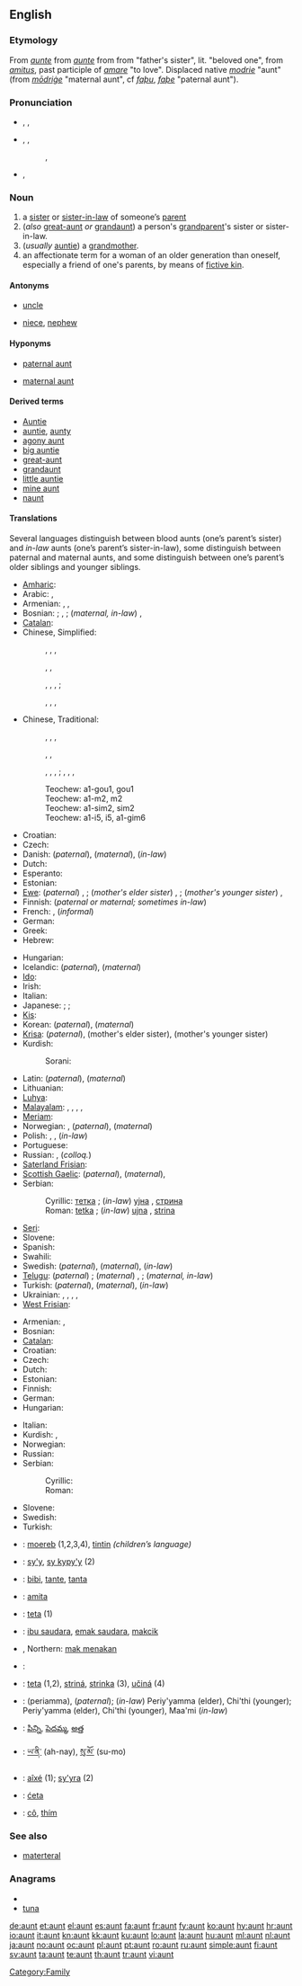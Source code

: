 ==English==

===Etymology===
From {{etyl|enm}} ''[[aunte#Middle English|aunte]]'' from {{etyl|xno}} ''[[aunte#Anglo-Norman|aunte]]'' from {{etyl|fro}} {{term|ante|lang=fro}} from {{etyl|la}} {{term|amita|||lang=la}} "father's sister", lit. "beloved one", from ''[[amitus]]'', past participle of ''[[amare]]'' "to love". Displaced native {{enm}} ''[[modrie#Middle English|modrie]]'' "aunt" (from {{ang}} ''[[modrige#Old English|mōdriġe]]'' "maternal aunt", cf {{ang}} ''[[faþu#Old English|faþu]]'', ''[[faþe#Old English|faþe]]'' "paternal aunt").

===Pronunciation===
* {{a|RP|US}} {{enPR|änt}}, {{IPA|/ɑ:nt/}}, {{SAMPA|/A:nt/}}
*: {{rhymes|ɑːnt}}
*: {{homophones|aren't}} {{qualifier|in [[non-rhotic]] accents}}
* {{a|Australia|northern UK|US}} {{enPR|ănt}}, {{IPA|/ænt/}}, {{SAMPA|/{nt/}}
*: {{audio|en-us-aunt.ogg|Audio (US)}}, {{audio|en-us-aunt-2.ogg|Audio (US)}}
*: {{rhymes|ænt}}
*: {{homophones|ant}}
* {{a|Canada}} {{IPA|/ænt/}}, {{a|[[Maritimes]]}} {{IPA|/ɒnt/}}

===Noun===
{{en-noun}}

# a [[sister]] or [[sister-in-law]] of someone’s [[parent]]
# (''also'' [[great-aunt]] ''or'' [[grandaunt]]) a person's [[grandparent]]'s sister or sister-in-law.
# (''usually'' [[auntie]]) a [[grandmother]].
# an affectionate term for a woman of an older generation than oneself, especially a friend of one's parents, by means of [[fictive kin]].

====Antonyms====
* {{italbrac|with regard to gender}} [[uncle]]
* {{italbrac|with regard to ancestry}} [[niece]], [[nephew]]

====Hyponyms====
* {{italbrac|sister of someone’s father}} [[paternal aunt]]
* {{italbrac|sister of someone’s mother}} [[maternal aunt]]

====Derived terms====
* [[Auntie]]<!--nickname of the BBC-->
* [[auntie]], [[aunty]]
* [[agony aunt]]
* [[big auntie]]
* [[great-aunt]]
* [[grandaunt]]
* [[little auntie]]
* [[mine aunt]]<!--#{{vulgar}} (''cant'') Mine aunt; a bawd or procuress: a title of eminence for the senior dells, who serve for instructresses, midwives, &c. for the [[dell]]s.-->
* [[naunt]]

====Translations====
Several languages distinguish between blood aunts (one’s parent’s sister) and ''in-law'' aunts (one’s parent’s sister-in-law), some distinguish between paternal and maternal aunts, and some distinguish between one’s parent’s older siblings and younger siblings.
{{trans-top|a parent’s sister or sister-in-law}}
* [[Amharic]]: {{tø|am|ኣከስት|tr=ʼakäst|sc=Ethi}}
* Arabic: {{term|عمة|sc=Arab|tr=ʕámma||paternal}}, {{term|خالة|sc=Arab|tr=xāla||maternal}}
* Armenian: {{t+|hy|հորաքույր|tr=horak'uyr}} {{qualifier|paternal}}, {{t+|hy|մորաքույր|tr=morak'uyr}} {{qualifier|maternal}}, {{t-|hy|քեռակին|tr=k'eṙakin}} {{qualifier|in law}}
* Bosnian: {{t-|bs|tetka|f}}; {{italbrac|in-law, paternal}}  {{t-|bs|strina|f}}, {{t-|bs|amidžinca|f}}; (''maternal, in-law'') {{t-|bs|ujna|f}}, {{t-|bs|daidžinca|f}}
* [[Catalan]]: {{t-|ca|tia||f}}
* Chinese, Simplified:
*: {{sense|father's sister}} {{t-|cmn|姑|tr=gū|sc=Hans}}, {{t|cmn|姑妈|tr=gūmā|sc=Hans}}, {{t|cmn|姑姑|tr=gūgu|sc=Hans}}, {{t|cmn|姑母|tr=gūmǔ|sc=Hans}}
*: {{sense|father’s elder brother’s wife}} {{t-|cmn|伯母|tr=bómǔ|sc=Hans}}
*: {{sense|father’s younger brother’s wife}} {{t-|cmn|叔母|tr=shúmǔ|sc=Hans}}, {{t|cmn|婶母|tr=shěnmǔ|sc=Hans}}, {{t|cmn|婶婶|tr=shěnshen|sc=Hans}}
*: {{sense|maternal}} {{t-|cmn|姨|tr=yí|sc=Hans}}, {{t|cmn|姨妈|tr=yímā|sc=Hans}}, {{t-|cmn|阿姨|tr=āyí|sc=Hans}}, {{t|cmn|姨母|tr=yímǔ|sc=Hans}};
*: {{sense|in-law}} {{t|cmn|舅母|tr=jiùmǔ|sc=Hans}}, {{t|cmn|舅妈|tr=jiùmā|sc=Hans}}, {{t|cmn|妗母|tr=jìnmǔ|sc=Hans}}, {{t-|cmn|妗|tr=jìn|sc=Hans}}
* Chinese, Traditional:
*: {{sense|father's sister}} {{t-|cmn|姑|tr=gū|sc=Hant}}, {{t|cmn|姑媽|tr=gūmā|sc=Hant}}, {{t|cmn|姑姑|tr=gūgu|sc=Hant}}, {{t|cmn|姑母|tr=gūmǔ|sc=Hant}}
*: {{sense|father’s elder brother’s wife}} {{t-|cmn|伯母|tr=bómǔ|sc=Hant}}
*: {{sense|father’s younger brother’s wife}} {{t-|cmn|叔母|tr=shúmǔ|sc=Hant}}, {{t|cmn|嬸母|tr=shěnmǔ|sc=Hant}}, {{t|cmn|嬸嬸|tr=shěnshen|sc=Hant}}
*: {{sense|maternal}} {{t-|cmn|姨|tr=yí|sc=Hant}}, {{t|cmn|姨媽|tr=yímā|sc=Hant}}, {{t-|cmn|阿姨|tr=āyí|sc=Hant}}, {{t|cmn|姨母|tr=yímǔ|sc=Hant}}; {{sense|in-law}} {{t|cmn|舅母|tr=jiùmǔ|sc=Hant}}, {{t|cmn|舅媽|tr=jiùmā|sc=Hant}}, {{t|cmn|妗母|tr=jìnmǔ|sc=Hant}}, {{t-|cmn|妗|tr=jìn|sc=Hant}}
*: Teochew: {{sense|father's sister}} a1-gou1, gou1
*: Teochew: {{sense|father's elder brother's wife}} a1-m2, m2
*: Teochew: {{sense|father's younger brother's wife}} a1-sim2, sim2
*: Teochew: {{sense|maternal}} a1-i5, i5, a1-gim6 {{sense|in-law}}
* Croatian: {{t+|hr|tetka|f}}
* Czech: {{t+|cs|teta|f}}
* Danish: {{t-|da|faster}} (''paternal''), {{t-|da|moster}} (''maternal''), {{t-|da|tante}} (''in-law'')
* Dutch: {{t+|nl|tante|f}}
* Esperanto: {{t-|eo|onklino|xs=Esperanto}}
* Estonian: {{t|et|tädi}}
* [[Ewe]]: (''paternal'') {{tø|ee|tasi}}, {{tø|ee|te}}; (''mother's elder sister'') {{tø|ee|dagã}}, {{tø|ee|nɔgã}}; (''mother's younger sister'') {{tø|ee|daɖia}}, {{tø|ee|nɔɖi}}
* Finnish: {{t+|fi|täti}} (''paternal or maternal; sometimes in-law'')
* French: {{t+|fr|tante|f}}, {{t+|fr|tatie|f}} (''informal'')
* German: {{t+|de|Tante|f}}
* Greek: {{t+|el|θεία|f|tr=theía}}
* Hebrew: {{he-translation|דודה|dóda|wv=דּוֹדָה}} {{f}}
{{trans-mid}}
* Hungarian: {{t+|hu|nagynéni}}
* Icelandic: {{t+|is|föðursystir|f}} (''paternal''), {{t+|is|móðursystir|f}} (''maternal'')
* [[Ido]]: {{t+|io|onklino|xs=Ido}}
* Irish: {{t|ga|aintín|f|xs=Irish}}
* Italian: {{t+|it|zia|f}}
* Japanese: {{t+|ja|おば|tr=oba}}; {{sense|younger than one’s parent}} {{t+|ja|叔母|tr=おば, oba}}; {{sense|older than one’s parent}} {{t+|ja|伯母|tr=おば, oba}}
* [[Kis]]: {{tø|kis|omoigwa}}
* Korean: {{t+|ko|고모|tr=gomo|sc=Hang}} (''paternal''), {{t+|ko|이모|tr=imo|sc=Hang}} (''maternal'')
* [[Krisa]]: {{tø|ksi|wini|xs=Krisa}} (''paternal''),  {{tø|ksi|moni baʼ|xs=Krisa}} (mother's elder sister), {{tø|ksi|moni pung|xs=Krisa}} (mother's younger sister)
* Kurdish:
*: Sorani: {{t|ku|پوور|tr=pûr|sc=ku-Arab}}
* Latin: {{t+|la|amita}} (''paternal''), {{t+|la|matertera}} (''maternal'')
* Lithuanian: {{t-|lt|teta|f|xs=Lithuanian}}
* [[Luhya]]: {{tø|luy|senge}}
* [[Malayalam]]: {{t|ml|അമ്മായി|tr=ammayi|sc=Mlym|xs=Malayalam}},  {{qualifier|Colloq.}} {{t|ml|മേമ|tr=mema|sc=Mlym|xs=Malayalam}},  {{t|ml|മാമി|tr=maami|sc=Mlym|xs=Malayalam}},  {{qualifier|father's elder sister}} {{t|ml|വല്യമ്മ|tr=vallyamma|sc=Mlym|xs=Malayalam}},  {{qualifier|father's younger sister}} {{t|ml|ചെറിയമ്മ|tr=cheriyamma|sc=Mlym|xs=Malayalam}}
* [[Meriam]]: {{tø|ulk|apu|xs=Meriam}}
* Norwegian: {{t+|no|tante|m|f}}, {{t-|no|faster|m|f}} (''paternal''), {{t-|no|moster|m|f}} (''maternal'')
* Polish: {{t+|pl|ciotka|f}}, {{t+|pl|ciocia|f}}, {{t|pl|stryjenka|f}} (''in-law'')
* Portuguese: {{t+|pt|tia|f}}
* Russian: {{t+|ru|тётя|f|tr=tjótja}}, {{t+|ru|тётка|f|tr=tjótka}} (''colloq.'')
* [[Saterland Frisian]]: {{tø|stq|Möie|f}}
* [[Scottish Gaelic]]: {{t-|gd|piuthar-athar|f|xs=Scottish Gaelic}} (''paternal''), {{t-|gd|piuthar-màthar|f|xs=Scottish Gaelic}} (''maternal''), {{t-|gd|antaidh|f|xs=Scottish Gaelic}}
* Serbian:
*: Cyrillic: [[тетка]] {{f}}; (''in-law'') [[ујна]] {{f}}, [[стрина]] {{f}}
*: Roman: [[tetka]] {{f}}; (''in-law'') [[ujna]] {{f}}, [[strina]] {{f}}
* [[Seri]]: {{tø|sei|aac|xs=Seri}}
* Slovene: {{t+|sl|teta|f}}
* Spanish: {{t+|es|tía|f}}
* Swahili: {{t+|sw|shangazi|xs=Swahili}}
* Swedish: {{t+|sv|faster|c}} (''paternal''), {{t+|sv|moster|c}} (''maternal''), {{t+|sv|tant|c}} (''in-law'')
* [[Telugu]]: (''paternal'') {{t|te|అత్త|tr=aththa}}; (''maternal'') {{t|te|పిన్ని|tr=pinni}}, {{t|te|పెదమ్మ|tr=pedamma}}; (''maternal, in-law'') {{t|te|అత్త}}
* Turkish: {{t+|tr|hala}} (''paternal''), {{t+|tr|teyze}} (''maternal''), {{t+|tr|yenge}} (''in-law'')
* Ukrainian: {{t-|uk|тета|tr=téta|xs=Ukrainian}}, {{t+|uk|тітка|tr=títka|xs=Ukrainian}}, {{t-|uk|тіточка|tr=títočka|xs=Ukrainian}}, {{t-|uk|тьотя|tr=t’ótja|xs=Ukrainian}}, {{t-|uk|цьоця|tr=c’ócja|xs=Ukrainian}}
* [[West Frisian]]: {{t+|fy|muoike|c|xs=West Frisian}}
{{trans-bottom}}

{{trans-see|great-aunt or grandaunt|[[great-aunt]] ''or'' [[grandaunt]]}}

{{trans-see|grandmother|[[auntie]] ''or'' [[grandmother]]}}

{{trans-top|affectionate term for an older woman, by means of fictive kin}}
* Armenian: {{t+|hy|հորաքույր|tr=horak'uyr}}, {{t+|hy|մորաքույր|tr=morak'uyr}}
* Bosnian: {{t-|bs|teta|f}}
* [[Catalan]]: {{t-|ca|tia|f}}
* Croatian: {{t-|hr|teta|f}}
* Czech: {{t+|cs|teta|f}}
* Dutch: {{t+|nl|tante|f}}
* Estonian: {{t|et|tädi}}
* Finnish: {{t+|fi|täti}}
* German: {{t+|de|Tante|f}}
* Hungarian: {{t-|hu|néni}}
{{trans-mid}}
* Italian: {{t+|it|zia|f}}
* Kurdish: {{t|ku|خاتۆ|tr=xato|sc=ku-Arab}}, {{t-|ku|خان|tr=xan|sc=ku-Arab}}
* Norwegian: {{t+|no|tante|m|f}}
* Russian: {{qualifier|colloquial}} {{t+|ru|тётя|f|tr=tjótja}}
* Serbian:
*: Cyrillic: {{t|sr|тета|f|sc=Cyrl}}
*: Roman: {{t-|sr|teta|f}}
* Slovene: {{t+|sl|teta|f}}
* Swedish: {{t+|sv|tant|c}}
* Turkish: {{t+|tr|teyze}}
{{trans-bottom}}

{{checktrans-top}}
* {{ttbc|Breton}}: [[moereb]] {{f}} (1,2,3,4), [[tintin]] {{f}} ''(children’s language)''
* {{ttbc|Guaraní}}: [[sy'y]], [[sy kypy'y]] (2)
* {{ttbc|Indonesian}}: [[bibi]], [[tante]], [[tanta]]
* {{ttbc|Interlingua}}: [[amita]]
* {{ttbc|Lithuanian}}: [[teta]] {{f}} (1)
* {{ttbc|Malay}}: [[ibu saudara]], [[emak saudara]], [[makcik]]
{{checktrans-mid}}
* {{ttbc|Malay}}, Northern: [[mak menakan]]
* {{ttbc|Romanian}}: {{t+|ro|mătuşă|f}}
* {{ttbc|Slovak}}: [[teta]] (1,2), [[striná]], [[strinka]] (3), [[učiná]] (4) {{f}}
* {{ttbc|Tamil}}: (periamma), {{t|ta|அத்தை|tr=atth'ai|xs=Tamil}} (''paternal''); (''in-law'') Periy'yamma (elder), Chi'thi (younger); Periy'yamma (elder), Chi'thi (younger), Maa'mi (''in-law'')
* {{ttbc|Telugu}}: [[పిన్ని]], [[పెదమ్మ]], [[అత్త]]
* {{ttbc|Tibetan}}: [[ཡ་ནི་]] (ah-nay), [[སུ་མོ་]] (su-mo)
* {{ttbc|Tupinambá}}: [[aîxé]] (1); [[sy'yra]] (2)
* {{ttbc|Upper Sorbian}}: [[ćeta]]
* {{ttbc|Vietnamese}}: [[cô]], [[thím]]
{{checktrans-bottom}}

===See also===
* [[materteral]]

===Anagrams===
* {{alphagram|antu}}
* [[tuna#English|tuna]]

[[Category:Family]]

[[de:aunt]]
[[et:aunt]]
[[el:aunt]]
[[es:aunt]]
[[fa:aunt]]
[[fr:aunt]]
[[fy:aunt]]
[[ko:aunt]]
[[hy:aunt]]
[[hr:aunt]]
[[io:aunt]]
[[it:aunt]]
[[kn:aunt]]
[[kk:aunt]]
[[ku:aunt]]
[[lo:aunt]]
[[la:aunt]]
[[hu:aunt]]
[[ml:aunt]]
[[nl:aunt]]
[[ja:aunt]]
[[no:aunt]]
[[oc:aunt]]
[[pl:aunt]]
[[pt:aunt]]
[[ro:aunt]]
[[ru:aunt]]
[[simple:aunt]]
[[fi:aunt]]
[[sv:aunt]]
[[ta:aunt]]
[[te:aunt]]
[[th:aunt]]
[[tr:aunt]]
[[vi:aunt]]